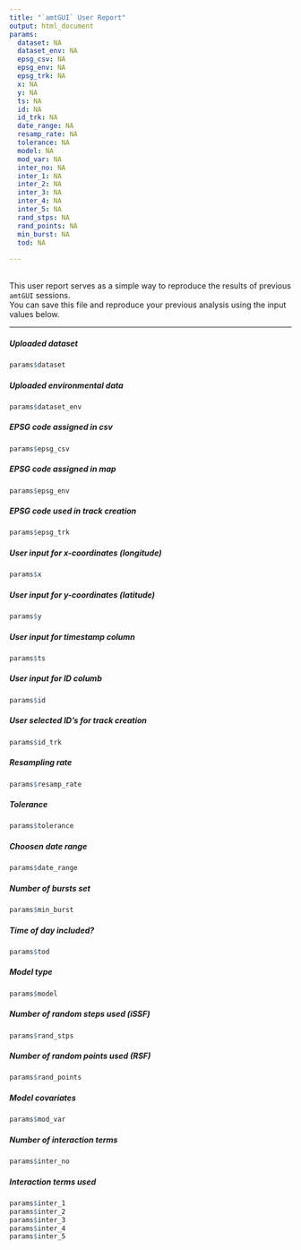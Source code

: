 ```yaml
---
title: "`amtGUI` User Report"
output: html_document
params:
  dataset: NA
  dataset_env: NA 
  epsg_csv: NA
  epsg_env: NA
  epsg_trk: NA
  x: NA
  y: NA
  ts: NA
  id: NA
  id_trk: NA 
  date_range: NA
  resamp_rate: NA
  tolerance: NA
  model: NA 
  mod_var: NA
  inter_no: NA
  inter_1: NA
  inter_2: NA
  inter_3: NA
  inter_4: NA
  inter_5: NA 
  rand_stps: NA
  rand_points: NA
  min_burst: NA 
  tod: NA
  
---
```

<br>
This user report serves as a simple way to reproduce the results of previous `amtGUI` sessions.  
You can save this file and reproduce your previous analysis using the input values below.

***

##### Uploaded dataset
```r
params$dataset
```

##### Uploaded environmental data
```r
params$dataset_env
```

##### EPSG code assigned in csv
```r
params$epsg_csv
```

##### EPSG code assigned in map
```r
params$epsg_env
```

##### EPSG code used in track creation
```r
params$epsg_trk
```

##### User input for x-coordinates (longitude)
```r
params$x
```

##### User input for y-coordinates (latitude)
```r
params$y
```

##### User input for timestamp column
```r
params$ts
```

##### User input for ID columb
```r
params$id
```

##### User selected ID's for track creation
```r
params$id_trk
```

##### Resampling rate
```r
params$resamp_rate
```

##### Tolerance 
```r
params$tolerance
```

##### Choosen date range 
```r
params$date_range
```

##### Number of bursts set
```r
params$min_burst
```

##### Time of day included?
```r
params$tod
```

##### Model type 
```r
params$model
```

##### Number of random steps used (iSSF)
```r
params$rand_stps
```

##### Number of random points used (RSF)
```r
params$rand_points
```

##### Model covariates
```r
params$mod_var
```

##### Number of interaction terms
```r
params$inter_no
```

##### Interaction terms used
```r
params$inter_1
params$inter_2
params$inter_3
params$inter_4
params$inter_5
```
